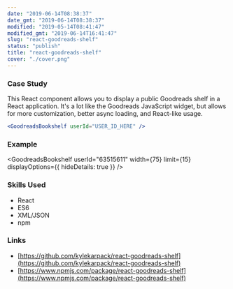 ```yaml
---
date: "2019-06-14T08:38:37"
date_gmt: "2019-06-14T08:38:37"
modified: "2019-05-14T08:41:47"
modified_gmt: "2019-06-14T16:41:47"
slug: "react-goodreads-shelf"
status: "publish"
title: "react-goodreads-shelf"
cover: "./cover.png"
---
```



### Case Study

This React component allows you to display a public Goodreads shelf in a React application. It's a lot like the Goodreads JavaScript widget, but allows for more customization, better async loading, and React-like usage.

```jsx
<GoodreadsBookshelf userId="USER_ID_HERE" />
```

### Example

<GoodreadsBookshelf userId="63515611" width={75} limit={15} displayOptions={{ hideDetails: true }}  />

### Skills Used

- React
- ES6
- XML/JSON
- npm

### Links

- [https://github.com/kylekarpack/react-goodreads-shelf](https://github.com/kylekarpack/react-goodreads-shelf)
- [https://www.npmjs.com/package/react-goodreads-shelf](https://www.npmjs.com/package/react-goodreads-shelf)